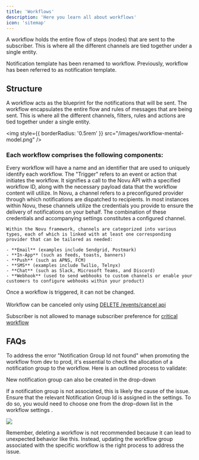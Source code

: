 ```yaml
---
title: 'Workflows'
description: 'Here you learn all about workflows'
icon: 'sitemap'
---
```


A workflow holds the entire flow of steps (nodes) that are sent to the subscriber. This is where all the different channels are tied together under a single entity.

<Note>
Notification template has been renamed to workflow. Previously, workflow has been referred to as notification template.
</Note>

## Structure

A workflow acts as the blueprint for the notifications that will be sent. The workflow encapsulates the entire flow and rules of messages that are being sent. This is where all the different channels, filters, rules and actions are tied together under a single entity.

<img
  style={{ borderRadius: '0.5rem' }}
  src="/images/workflow-mental-model.png"
/>

### Each workflow comprises the following components:

<Steps>
  <Step title="Name and Identifier">
    Every workflow will have a name and an identifier that are used to uniquely identify each workflow.
  </Step>
  <Step title="Trigger">
    The "Trigger" refers to an event or action that initiates the workflow. It signifies a call to the Novu API with a specified workflow ID, along with the necessary payload data that the workflow content will utilize.
  </Step>
  <Step title="Channels">
    In Novu, a channel refers to a preconfigured provider through which notifications are dispatched to recipients. In most instances within Novu, these channels utilize the credentials you provide to ensure the delivery of notifications on your behalf. The combination of these credentials and accompanying settings constitutes a configured channel.

    Within the Novu framework, channels are categorized into various types, each of which is linked with at least one corresponding provider that can be tailored as needed:

    - **Email** (examples include Sendgrid, Postmark)
    - **In-App** (such as feeds, toasts, banners)
    - **Push** (such as APNS, FCM)
    - **SMS** (examples include Twilio, Telnyx)
    - **Chat** (such as Slack, Microsoft Teams, and Discord)
    - **Webhook** (used to send webhooks to custom channels or enable your customers to configure webhooks within your product)
  </Step>
</Steps>

<Warning>Once a workflow is triggered, it can not be changed.
<br /> <br /> Workflow can be canceled only using  [DELETE /events/cancel api](/api-reference/workflows/delete-workflow)</Warning>

<Note>Subscriber is not allowed to manage subscriber preference for [critical workflow](/subscribers/preferences#exclude-workflows-from-preferences-critical-workflow)</Note>

## FAQs

<Accordion title="Workflow Promotion Error: Notification Group Id Not Found">
To address the error "Notification Group Id not found" when promoting the workflow from dev to prod, it's essential to check the allocation of a notification group to the workflow. Here is an outlined process to validate:

<Steps>
<Step title="Go to the workflow settings in Novu's interface." > </Step>
<Step title="Remain within the general settings tab." > </Step>
<Step title="Check the right-hand side for the notification group dropdown." > </Step>
<Step title="Verify if any group is selected. The group's association will be demonstrated here." > </Step>
</Steps>

<Tip>New notification group can also be created in the drop-down</Tip>


If a notification group is not associated, this is likely the cause of the issue. Ensure that the relevant Notification Group Id is assigned in the settings. To do so, you would need to choose one from the drop-down list in the workflow settings .

<Frame>
     <img src="/images/change-update-notification-group.gif"/>
</Frame>

Remember, deleting a workflow is not recommended because it can lead to unexpected behavior like this. Instead, updating the workflow group associated with the specific workflow is the right process to address the issue.
</Accordion>
